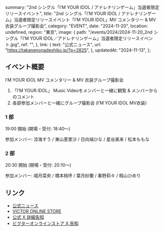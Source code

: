   summary: "2nd シングル「I’M YOUR IDOL / アドレナリンゲーム」当選者限定リリースイベント",
  title:
    "2nd シングル「I’M YOUR IDOL / アドレナリンゲーム」当選者限定リリースイベント「I’M YOUR IDOL」MV コメンタリー & MV 衣装グループ撮影会",
  category: "EVENT",
  date: "2024-11-20",
  location: undefined,
  region: "東京",
  image: {
    path: "/events/2024/2024-11-20_2nd シングル「I’M YOUR IDOL／アドレナリンゲーム」当選者限定リリースイベント.jpg",
    ref: "",
  },
  link: {
    text: "公式ニュース",
    url: "https://takanenonadeshiko.jp/?p=2825",
  },
  updatedAt: "2024-11-13",
};

## イベント概要

I’M YOUR IDOL MV コメンタリー & MV 衣装グループ撮影会

1. 「I’M YOUR IDOL」 Music Videoをメンバーと一緒に観覧 & メンバーからのコメント
1. 各部参加メンバーと一緒にグループ撮影会 (I’M YOUR IDOL MV衣装)

### 1 部

19:00 開始 (開場・受付: 18:40〜)

参加メンバー: 涼海すう / 東山恵里沙 / 日向端ひな / 星谷美来 / 松本ももな

### 2 部

20:30 開始 (開場・受付: 20:10〜)

参加メンバー: 城月菜央 / 橋本桃呼 / 葉月紗蘭 / 春野莉々 / 籾山ひめり

## リンク

- [公式ニュース](https://takanenonadeshiko.jp/?p=2832)
- [VICTOR ONLINE STORE](https://victor-store.jp/special/takaneko20241120)
- [公式 X 詳細告知](https://x.com/takanenofficial/status/1855922180187365790)
- [ビクターオンラインストア X 告知](https://x.com/vos_jn/status/1855899517239062547)
